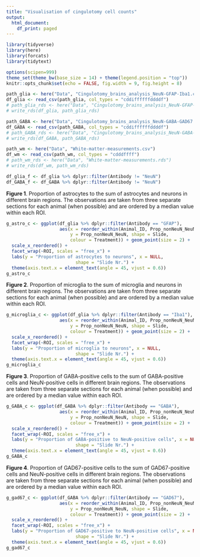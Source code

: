 ```yaml
---
title: "Visualisation of cingulotomy cell counts"
output:
  html_document:
    df_print: paged
---
```


```r
library(tidyverse)
library(here)
library(forcats)
library(tidytext)

options(scipen=999)
theme_set(theme_bw(base_size = 14) + theme(legend.position = "top"))
knitr::opts_chunk$set(echo = FALSE, fig.width = 9, fig.height = 8)
```


```r
path_glia <- here("Data", "Cingulotomy_brains_analysis_NeuN-GFAP-Iba1.csv")
df_glia <- read_csv(path_glia, col_types = "cddiffffffddddf")
# path_glia_rds <- here("Data", "Cingulotomy_brains_analysis_NeuN-GFAP-Iba1.rds")
# write_rds(df_glia, path_glia_rds)

path_GABA <- here("Data", "Cingulotomy_brains_analysis_NeuN-GABA-GAD67.csv")
df_GABA <- read_csv(path_GABA, col_types = "cddiffffffddddf")
# path_GABA_rds <- here("Data", "Cingulotomy_brains_analysis_NeuN-GABA-GAD67.rds")
# write_rds(df_GABA, path_GABA_rds)

path_wm <- here("Data", "White-matter-measurements.csv")
df_wm <- read_csv(path_wm, col_types = "cdddffff")
# path_wm_rds <- here("Data", "White-matter-measurements.rds")
# write_rds(df_wm, path_wm_rds)
```

```r
df_glia_f <- df_glia %>% dplyr::filter(Antibody != "NeuN")
df_GABA_f <- df_GABA %>% dplyr::filter(Antibody != "NeuN")
```

**Figure 1**. Proportion of astrocytes to the sum of astrocytes and neurons in different brain regions. The observations are taken from three separate sections for each animal (when possible) and are ordered by a median value within each ROI.
```r
g_astro_c <- ggplot(df_glia %>% dplyr::filter(Antibody == "GFAP"),
                    aes(x = reorder_within(Animal_ID, Prop_nonNeuN_NeuN, ROI, fun = median),
                        y = Prop_nonNeuN_NeuN, shape = Slide, 
                        colour = Treatment)) + geom_point(size = 2) + 
  scale_x_reordered() +
  facet_wrap(~ROI, scales = "free_x") +
  labs(y = "Proportion of astrocytes to neurons", x = NULL,
                          shape = "Slide Nr.") + 
  theme(axis.text.x = element_text(angle = 45, vjust = 0.6))
g_astro_c
```

**Figure 2**. Proportion of microglia to the sum of microglia and neurons in different brain regions. The observations are taken from three separate sections for each animal (when possible) and are ordered by a median value within each ROI.
```r
g_microglia_c <- ggplot(df_glia %>% dplyr::filter(Antibody == "Iba1"),
                    aes(x = reorder_within(Animal_ID, Prop_nonNeuN_NeuN, ROI, fun = median),
                        y = Prop_nonNeuN_NeuN, shape = Slide, 
                        colour = Treatment)) + geom_point(size = 2) + 
  scale_x_reordered() +
  facet_wrap(~ROI, scales = "free_x") +
  labs(y = "Proportion of microglia to neurons", x = NULL,
                          shape = "Slide Nr.") + 
  theme(axis.text.x = element_text(angle = 45, vjust = 0.6))
g_microglia_c
```

**Figure 3**. Proportion of GABA-positive cells to the sum of GABA-positive cells and NeuN-positive cells in different brain regions. The observations are taken from three separate sections for each animal (when possible) and are ordered by a median value within each ROI.
```r
g_GABA_c <- ggplot(df_GABA %>% dplyr::filter(Antibody == "GABA"),
                    aes(x = reorder_within(Animal_ID, Prop_nonNeuN_NeuN, ROI, fun = median),
                        y = Prop_nonNeuN_NeuN, shape = Slide, 
                        colour = Treatment)) + geom_point(size = 2) + 
  scale_x_reordered() +
  facet_wrap(~ROI, scales = "free_x") +
  labs(y = "Proportion of GABA-positive to NeuN-positive cells", x = NULL,
                          shape = "Slide Nr.") + 
  theme(axis.text.x = element_text(angle = 45, vjust = 0.6))
g_GABA_c
```

**Figure 4**. Proportion of GAD67-positive cells to the sum of GAD67-positive cells and NeuN-positive cells in different brain regions. The observations are taken from three separate sections for each animal (when possible) and are ordered by a median value within each ROI.
```r
g_gad67_c <- ggplot(df_GABA %>% dplyr::filter(Antibody == "GAD67"),
                    aes(x = reorder_within(Animal_ID, Prop_nonNeuN_NeuN, ROI, fun = median),
                        y = Prop_nonNeuN_NeuN, shape = Slide, 
                        colour = Treatment)) + geom_point(size = 2) + 
  scale_x_reordered() +
  facet_wrap(~ROI, scales = "free_x") +
  labs(y = "Proportion of GAD67-positive to NeuN-positive cells", x = NULL,
                          shape = "Slide Nr.") + 
  theme(axis.text.x = element_text(angle = 45, vjust = 0.6))
g_gad67_c
```